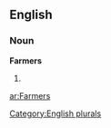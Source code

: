 ==English==

===Noun===
'''Farmers'''

# {{plural of|[[Farmer]]}}

[[Category:English plurals]]

[[ar:Farmers]]